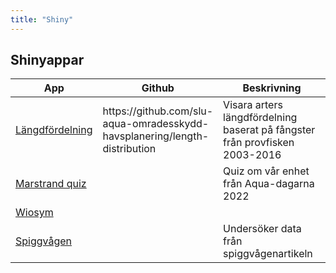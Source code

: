 ```yaml
---
title: "Shiny"
---
```


## Shinyappar

| App                                                                     | Github                                                                     | Beskrivning                                                                 |
|------------------|---------------------------|---------------------------|
| [Längdfördelning](https://martenerlandsson.shinyapps.io/lngdfrdelning/) | https://github.com/slu-aqua-omradesskydd-havsplanering/length-distribution | Visara arters längdfördelning baserat på fångster från provfisken 2003-2016 |
| [Marstrand quiz](https://martenerlandsson.shinyapps.io/MarstrandQuiz/)  |                                                                            | Quiz om vår enhet från Aqua-dagarna 2022                                    |
| [Wiosym](https://wiosym.shinyapps.io/wiosym/)                           |                                                                            |                                                                             |
| [Spiggvågen](https://martenerlandsson.shinyapps.io/stickleback/)        |                                                                            | Undersöker data från spiggvågenartikeln                                     |

## 
